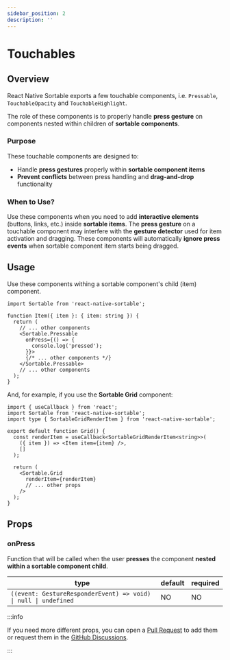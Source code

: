 ```yaml
---
sidebar_position: 2
description: ''
---
```


# Touchables

## Overview

React Native Sortable exports a few touchable components, i.e. `Pressable`, `TouchableOpacity` and `TouchableHighlight`.

The role of these components is to properly handle **press gesture** on components nested within children of **sortable components**.

### Purpose

These touchable components are designed to:

- Handle **press gestures** properly within **sortable component items**
- **Prevent conflicts** between press handling and **drag-and-drop** functionality

### When to Use?

Use these components when you need to add **interactive elements** (buttons, links, etc.) inside **sortable items**. The **press gesture** on a touchable component may interfere with the **gesture detector** used for item activation and dragging. These components will automatically **ignore press events** when sortable component item starts being dragged.

## Usage

Use these components withing a sortable component's child (item) component.

```tsx
import Sortable from 'react-native-sortable';

function Item({ item }: { item: string }) {
  return (
    // ... other components
    <Sortable.Pressable
      onPress={() => {
        console.log('pressed');
      }}>
      {/* ... other components */}
    </Sortable.Pressable>
    // ... other components
  );
}
```

And, for example, if you use the **Sortable Grid** component:

```tsx
import { useCallback } from 'react';
import Sortable from 'react-native-sortable';
import type { SortableGridRenderItem } from 'react-native-sortable';

export default function Grid() {
  const renderItem = useCallback<SortableGridRenderItem<string>>(
    ({ item }) => <Item item={item} />,
    []
  );

  return (
    <Sortable.Grid
      renderItem={renderItem}
      // ... other props
    />
  );
}
```

## Props

### onPress

Function that will be called when the user **presses** the component **nested within a sortable component child**.

| type                                                            | default | required |
| --------------------------------------------------------------- | ------- | -------- |
| `((event: GestureResponderEvent) => void) \| null \| undefined` | NO      | NO       |

:::info

If you need more different props, you can open a [Pull Request](https://github.com/MatiPl01/react-native-sortable/) to add them or request them in the [GitHub Discussions](https://github.com/MatiPl01/react-native-sortable/discussions).

:::
